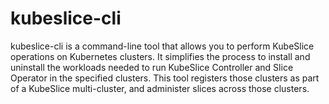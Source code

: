 # kubeslice-cli
kubeslice-cli is a command-line tool that allows you to perform KubeSlice operations on 
Kubernetes clusters. It simplifies the process to install and uninstall the workloads 
needed to run KubeSlice Controller and Slice Operator in the specified clusters.
This tool registers those clusters as part of a KubeSlice multi-cluster, and 
administer slices across those clusters.